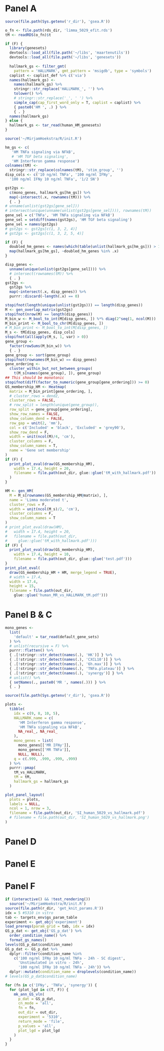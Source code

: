 # Panel A


```r
source(file.path(Sys.getenv('r_dir'), 'gsea.R'))

o_fn <- file.path(rds_dir, 'limma_5029_efit.rds')
tM <- readRDS(o_fn)$t

if (F) {
  library(genesets)
  devtools::load_all(file.path('~/libs', 'maartenutils'))
  devtools::load_all(file.path('~/libs', 'genesets'))
  
  hallmark_gs <- filter_gmt(
    pattern = 'HALLMARK', gmt_pattern = 'msigdb', type = 'symbols')
  caplist <- caplist_def %>% c('via')
  names(hallmark_gs) <-
    names(hallmark_gs) %>%
    stringr::str_replace('HALLMARK_', '') %>%
    tolower() %>%
    # stringr::str_replace('_', ' ') %>%
    simple_cap(cap_first_word_only = T, caplist = caplist) %>%
    { paste0('HM ', .) } %>%
    { . }
  names(hallmark_gs)
} else {
  hallmark_gs <- tar_read(human_HM_genesets)
}
```

```r
source('~/MirjamHoekstra/R/init.R')

hm_gs <- c(
   'HM TNFa signaling via NFkB',
   # 'HM TGF beta signaling',
   'HM Interferon gamma response')
colnames(tM) <-
  stringr::str_replace(colnames(tM), 'stim_group', '')
disp_cols <- c('10 ng/ml TNFa', '100 ng/ml IFNy',
  '100 ng/ml IFNy 10 ng/ml TNFa', '1/2 SN')

gst2gs <-
  c(mono_genes, hallmark_gs[hm_gs]) %>%
  map(~intersect(.x, rownames(tM))) %>%
  { . }
# unname(unlist(gst2gs[gene_sel]))
# intersect(unique(unname(unlist(gst2gs[gene_sel]))), rownames(tM))
gene_sel = c('TNFa', 'HM TNFa signaling via NFkB')
gene_sel = setdiff(names(gst2gs), 'HM TGF beta signaling')
gene_sel = names(gst2gs)
# gst2gs <- gst2gs[c(1, 3, 2, 4)]
# gst2gs <- gst2gs[c(1, 3, 2, 5, 4)]

if (F) {
  doubled_hm_genes <- names(which(table(unlist(hallmark_gs[hm_gs])) > 1))
  map(hallmark_gs[hm_gs], ~doubled_hm_genes %in% .x)
}

disp_genes <-
  unname(unique(unlist(gst2gs[gene_sel]))) %>%
  # intersect(rownames(tM)) %>%
  { . }
gst2gs <-
  gst2gs %>%
  map(~intersect(.x, disp_genes)) %>%
  purrr::discard(~length(.x) == 0)

stopifnot(length(unique(unlist(gst2gs))) == length(disp_genes))
M <- gen_overlap_matrix(gst2gs)
stopifnot(nrow(M) == length(disp_genes))
M_bin_w <- M_bool_to_int(M[disp_genes, ]) %*% diag(2^seq(1, ncol(M)))
M_bin_print <- M_bool_to_chr(M[disp_genes, ])
# M_bin_print <- M_bool_to_int(M[disp_genes, ])
M_s <- tM[disp_genes, disp_cols]
stopifnot(all(apply(M_s, 1, var) > 0))
gene_group <- 
  factor(rowSums(M_bin_w)) %>%
  { . }
gene_group <- sort(gene_group)
stopifnot(rownames(M_bin_w) == disp_genes)
gene_ordering <- 
  cluster_within_but_not_between_groups(
    t(M_s[names(gene_group), ]), gene_group)
## This should be monotonic
stopifnot(diff(factor_to_numeric(gene_group[gene_ordering])) >= 0)
GS_membership_HM <- Heatmap(
  matrix = M_bin_print[gene_ordering, ],
  # cluster_rows = dend2,
  cluster_rows = FALSE,
  # row_split = length(unique(gene_group)),
  row_split = gene_group[gene_ordering],
  show_row_names = FALSE,
  show_column_dend = FALSE,
  row_gap = unit(2, 'mm'),
  col = c('Included' = 'black', 'Excluded' = 'grey90'),
  show_row_dend = F,
  width = unit(ncol(M)/4, 'cm'),
  cluster_columns = F,
  show_column_names = T,
  name = 'Gene set membership'
)
if (F) {
  print_plot_eval(draw(GS_membership_HM),
    width = 17.4, height = 20,
    filename = file.path(out_dir, glue::glue('tM_with_hallmark.pdf'))
  )
}

HM <- gen_HM(
  M = M_s[rownames(GS_membership_HM@matrix), ],
  name = 'Limma moderated t',
  cluster_rows = F,
  width = unit(ncol(M_s)/2, 'cm'),
  cluster_columns = F,
  show_column_names = T
)
# print_plot_eval(draw(HM),
#   width = 17.4, height = 20,
#   filename = file.path(out_dir,
#     glue::glue('tM_with_hallmark.pdf')))
if (F) {
  print_plot_eval(draw(GS_membership_HM),
    width = 17.4, height = 10,
    filename = file.path(out_dir, glue::glue('test.pdf')))
}
print_plot_eval(
  draw(GS_membership_HM + HM, merge_legend = TRUE),
  # width = 17.4,
  width = 17.4,
  height = 15,
  filename = file.path(out_dir,
    glue::glue('human_MR_vs_HALLMARK_tM.pdf')))
```

# Panel B & C

```r
mono_genes <-
  list(
    'default' = tar_read(default_gene_sets)
  ) %>%
  # unlist(recursive = F) %>%
  purrr::flatten() %>%
  { .[!stringr::str_detect(names(.), 'HK')] } %>%
  { .[!stringr::str_detect(names(.), 'CXCL10')] } %>%
  { .[!stringr::str_detect(names(.), '6h.max')] } %>%
  { .[!stringr::str_detect(names(.), 'TNFa.plateau')] } %>%
  { .[!stringr::str_detect(names(.), 'synergy')] } %>%
  # unlist() %>%
  { setNames(., paste0('MR ', names(.))) } %>%
  { . }
```

```r
source(file.path(Sys.getenv('r_dir'), 'gsea.R'))

plots <-
  tibble(
    idx = c(9, 8, 10, 5),
    HALLMARK_name = c(
      'HM Interferon gamma response',
      'HM TNFa signaling via NFkB',
      NA_real_, NA_real_
    ),
    mono_genes = list(
      mono_genes[['MR IFNy']], 
      mono_genes[['MR TNFa']], 
      NULL, NULL),
    q = c(.999, .999, .999, .999)
  ) %>%
  purrr::pmap(
    tM_vs_HALLMARK,
    tM = tM,
    hallmark_gs = hallmark_gs
  )

plot_panel_layout(
  plots = plots,
  labels = NULL,
  ncol = 1, nrow = 3,
  filename = file.path(out_dir, 'SI_human_5029_vs_hallmark.pdf')
  # filename = file.path(out_dir, 'SI_human_5029_vs_hallmark.png')
)
```

# Panel D

# Panel E

# Panel F

```r
if (interactive() && !test_rendering())
  source('~/MirjamHoekstra/R/init.R')
source(file.path(r_dir, 'get_knit_params.R'))
idx = 5 #5310 in vitro
tab <- targets_env$gs_param_table
experiment <- get_obj('experiment')
load_prereqs(param_grid = tab, idx = idx)
GS_p_dat <- get_obj('GS_p_dat') %>%
  order_condition_name() %>%
  format_gs_names()
levels(GS_p_dat$condition_name)
GS_p_dat <- GS_p_dat %>%
  dplyr::filter(condition_name %in% 
    c('100 ng/ml IFNy 10 ng/ml TNFa - 24h - SC digest',
      'Unstimulated in vitro - 24h',
      '100 ng/ml IFNy 10 ng/ml TNFa - 24h')) %>%
  dplyr::mutate(condition_name = droplevels(condition_name))
# levels(GS_p_dat$condition_name)

for (fn in c('IFNy', 'TNFa', 'synergy')) {
  for (plot_lgd in c(T, F)) {
    mk_ann_GS_vln(
      p_dat = GS_p_dat,
      cn_mode = 'all',
      fn = fn,
      out_dir = out_dir,
      experiment = '5310',
      return_mode = 'file',
      p_values = 'all',
      plot_lgd = plot_lgd
    )
  }
}
```

